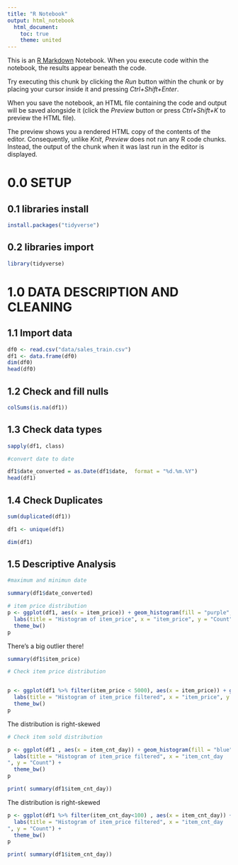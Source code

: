 ```yaml
---
title: "R Notebook"
output: html_notebook
  html_document:
    toc: true
    theme: united
---
```


This is an [R Markdown](http://rmarkdown.rstudio.com) Notebook. When you execute code within the notebook, the results appear beneath the code. 

Try executing this chunk by clicking the *Run* button within the chunk or by placing your cursor inside it and pressing *Ctrl+Shift+Enter*. 


When you save the notebook, an HTML file containing the code and output will be saved alongside it (click the *Preview* button or press *Ctrl+Shift+K* to preview the HTML file).

The preview shows you a rendered HTML copy of the contents of the editor. Consequently, unlike *Knit*, *Preview* does not run any R code chunks. Instead, the output of the chunk when it was last run in the editor is displayed.


# 0.0 SETUP


## 0.1 libraries install

```r
install.packages("tidyverse")
```

## 0.2 libraries import

```r
library(tidyverse)
```

# 1.0 DATA DESCRIPTION AND CLEANING

## 1.1 Import data

```r

df0 <- read.csv("data/sales_train.csv")
df1 <- data.frame(df0)
dim(df0)
head(df0)
```
## 1.2 Check and fill nulls


```r
colSums(is.na(df1))

```

## 1.3 Check data types

```r
sapply(df1, class)
```

```r

#convert date to date

df1$date_converted = as.Date(df1$date,  format = "%d.%m.%Y")
head(df1)

```

## 1.4 Check Duplicates

```r

sum(duplicated(df1))

```

```r
df1 <- unique(df1)
```

```r
dim(df1)
```
## 1.5 Descriptive Analysis


```r
#maximum and minimun date

summary(df1$date_converted)

```


```r
# item price distribution
p <- ggplot(df1, aes(x = item_price)) + geom_histogram(fill = "purple", alpha = 0.5, bins=30) +
  labs(title = "Histogram of item_price", x = "item_price", y = "Count") +
  theme_bw()
p
```
There's a big outlier there!

```r
summary(df1$item_price)
```

```r

# Check item price distribution


p <- ggplot(df1 %>% filter(item_price < 5000), aes(x = item_price)) + geom_histogram(fill = "purple", alpha = 0.5, bins=30) +
  labs(title = "Histogram of item_price filtered", x = "item_price", y = "Count") +
  theme_bw()
p

```
The distribution is right-skewed



```r

# Check item sold distribution

p <- ggplot(df1 , aes(x = item_cnt_day)) + geom_histogram(fill = "blue", alpha = 0.5, bins=30) +
  labs(title = "Histogram of item_price filtered", x = "item_cnt_day
", y = "Count") +
  theme_bw()
p

print( summary(df1$item_cnt_day))

```

The distribution is right-skewed


```r

p <- ggplot(df1 %>% filter(item_cnt_day<100) , aes(x = item_cnt_day)) + geom_histogram(fill = "blue", alpha = 0.5, bins=30) +
  labs(title = "Histogram of item_price filtered", x = "item_cnt_day
", y = "Count") +
  theme_bw()
p

print( summary(df1$item_cnt_day))

```

